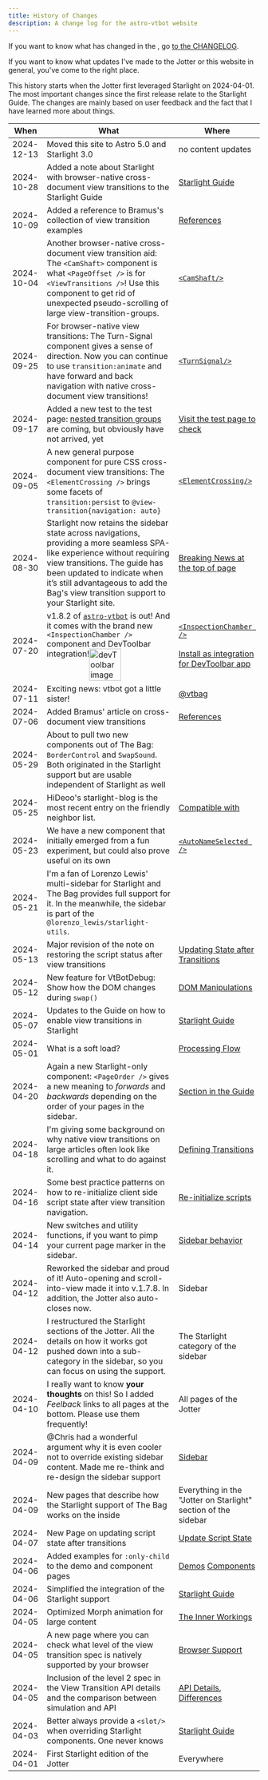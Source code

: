 ```yaml
---
title: History of Changes
description: A change log for the astro-vtbot website
---
```



If you want to know what has changed in the <BoT/>, go [to the CHANGELOG](https://github.com/martrapp/astro-vtbot/blob/main/CHANGELOG.md).

If you want to know what updates I've made to the Jotter or this website in general, you've come to the right place.

This history starts when the Jotter first leveraged Starlight on 2024-04-01.
The most important changes since the first release relate to the Starlight Guide. The changes are mainly based on user feedback and the fact that I have learned more about things.

|When|What|Where|
|----|-----|----|
|2024-12-13|Moved this site to Astro 5.0 and Starlight 3.0| no content updates|
|2024-10-28|Added a note about Starlight with browser-native cross-document view transitions to the Starlight Guide|[Starlight Guide](/jotter/starlight/guide/)|
|2024-10-09|Added a reference to Bramus's collection of view transition examples|[References](/jotter/api/references/#introduction-by-example)|
|2024-10-04|Another browser-native cross-document view transition aid: The `<CamShaft>` component is what `<PageOffset />` is for `<ViewTransitions />`! Use this component to get rid of unexpected pseudo-scrolling of large view-transition-groups.  |[`<CamShaft/>`](/library/CamShaft/)|
|2024-09-25|For browser-native view transitions: The Turn-Signal component gives  a sense of direction. Now you can continue to use `transition:animate` and have forward and back navigation with native cross-document view transitions!|[`<TurnSignal/>`](/library/TurnSignal/)|
|2024-09-17|Added a new test to the test page: [nested transition groups](https://drafts.csswg.org/css-view-transitions-2/#nested-view-transitions) are coming, but obviously have not arrived, yet|[Visit the test page to check](/jotter/api/test-page/)|
|2024-09-05|A new general purpose component for pure CSS cross-document view transitions: The `<ElementCrossing />` brings some facets of `transition:persist` to `@view-transition{navigation: auto}` |[`<ElementCrossing/>`](/library/ElementCrossing/)|
|2024-08-30|Starlight now retains the sidebar state across navigations, providing a more seamless SPA-like experience without requiring view transitions. The guide has been updated to indicate when it’s still advantageous to add the Bag's view transition support to your Starlight site.|[Breaking News at the top of page](/jotter/starlight/guide/)|
|2024-07-20|v1.8.2 of [`astro-vtbot`](https://www.npmjs.com/package/astro-vtbot) is out! And it comes with the brand new `<InspectionChamber />` component and DevToolbar integration!<Image style="height: 4rem; width: auto; display:inline; vertical-align:top" src={toolbar} alt="devToolbar image" />|[`<InspectionChamber />`](/library/InspectionChamber/)<br/><br/>[Install as integration for DevToolbar app](/library/Installation/)
|2024-07-11|Exciting news: vtbot got a little sister! |[@vtbag](https://vtbag.pages.dev)|
|2024-07-06|Added Bramus' article on cross-document view transitions| [References](/jotter/api/references/#introduction-by-example)|
|2024-05-29|About to pull two new components out of The Bag: `BorderControl` and `SwapSound`. Both originated in the Starlight support but are usable independent of Starlight as well|
|2024-05-25|HiDeoo's starlight-blog is the most recent entry on the friendly neighbor list.|[Compatible with](/jotter/starlight/guide/#friendly-neighbor)|
|2024-05-23|We have a new component that initially emerged from a fun experiment, but could also prove useful on its own| [`<AutoNameSelected />`](/library/AutoNameSelected/)|
|2024-05-21|I'm a fan of Lorenzo Lewis' multi-sidebar for Starlight and The Bag provides full support for it. In the meanwhile, the sidebar is part of the `@lorenzo_lewis/starlight-utils`.|
|2024-05-13|Major revision of the note on restoring the script status after view transitions|[Updating State after Transitions](/jotter/astro/scripts/)|
|2024-05-12|New feature for VtBotDebug: Show how the DOM changes during `swap()`|[DOM Manipulations](/library/VtBotDebug/#dom-manipulations)|
|2024-05-07|Updates to the Guide on how to enable view transitions in Starlight|[Starlight Guide](/jotter/starlight/guide/)|
|2024-05-01|What is a soft load?|[Processing Flow](/jotter/astro/flow-events/)|
|2024-04-20|Again a new Starlight-only component: `<PageOrder />` gives a new meaning to _forwards_ and _backwards_ depending on the order of your pages in the sidebar.|[Section in the Guide](/jotter/starlight/guide/#page-order-directions)|
|2024-04-18|I'm giving some background on why native view transitions on large articles often look like scrolling and what to do against it.|[Defining Transitions](/jotter/starlight/inner-workings/transitions/#the-pseudo-scrolling-main-area)|
|2024-04-16|Some best practice patterns on how to re-initialize client side script state after view transition navigation.| [Re-initialize scripts](/jotter/astro/scripts/)
|2024-04-14|New switches and utility functions, if you want to pimp your current page marker in the sidebar.|[Sidebar behavior](/jotter/starlight/guide/#sidebar-behavior)|
|2024-04-12|Reworked the sidebar and proud of it! Auto-opening and scroll-into-view made it into v.1.7.8. In addition, the Jotter also auto-closes now. |Sidebar|
|2024-04-12|I restructured the Starlight sections of the Jotter. All the details on how it works got pushed down into a sub-category in the sidebar, so you can focus on using the support.| The Starlight category of the sidebar|
|2024-04-10|I really want to know **your thoughts** on this! So I added _Feelback_ links to all pages at the bottom. Please use them frequently!|All pages of the Jotter|
|2024-04-09|@Chris had a wonderful argument why it is even cooler not to override existing sidebar content. Made me re-think and re-design the sidebar support| [Sidebar](/jotter/starlight/inner-workings/sidebar/) |
|2024-04-09|New pages that describe how the Starlight support of The Bag works on the inside|Everything in the "Jotter on Starlight" section of the sidebar|
|2024-04-07|New Page on updating script state after transitions|[Update Script State](/jotter/astro/scripts/)
|2024-04-06|Added examples for `:only-child` to the demo and component pages|[Demos](/jotter/demos/) [Components](/jotter/components/)|
|2024-04-06|Simplified the integration of the Starlight support | [Starlight Guide](/jotter/starlight/guide/)|
|2024-04-05 | Optimized Morph animation for large content|[The Inner Workings](/jotter/starlight/inner-workings/#no-more-annoying-scrolling)|
|2024-04-05|A new page where you can check what level of the view transition spec is natively supported by your browser| [Browser Support](/jotter/api/test-page/)|
|2024-04-05|Inclusion of the level 2 spec in the View Transition API details and the comparison between simulation and API|[API Details](/jotter/api/details/), [Differences](/jotter/astro/differences/)|
|2024-04-03|Better always provide a `<slot/>` when overriding Starlight components. One never knows|[Starlight Guide](/jotter/starlight/guide/#step-2-create-a-head-component)|
|2024-04-01 | First Starlight edition of the Jotter|Everywhere|
